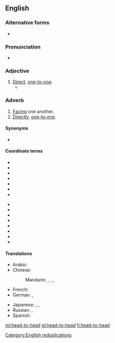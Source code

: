 {{also|head to head}}
==English==

===Alternative forms===
* {{l|en|head to head}}

===Pronunciation===
* {{IPA|/hɛd.tu.hɛd/|lang=en}}

===Adjective===
{{en-adj|head=[[head]]-[[to]]-[[head]]}}

# [[direct|Direct]], [[one-to-one]].
#* {{quote-journal|date=7/11/2006|author=Dan Reed|title=At 35, Southwest''s strategy gets more complicated|work=USA Today|passage=For years, Southwest sought to avoid '''head-to-head''' competition with big, traditional airlines.}}

===Adverb===
{{en-adv|-}}

# [[facing|Facing]] one another.
# [[directly|Directly]], [[one-to-one]].

====Synonyms====
* {{l|en|tête-à-tête}}

====Coordinate terms====
{{rel-top|terms coordinate with ''head-to-head''}}
* {{l|en|face-to-face}}
* {{l|en|back-to-back}}
* {{l|en|arm-in-arm}}
* {{l|en|shoulder-to-shoulder}}
* {{l|en|eye-to-eye}}
* {{l|en|nose-to-nose}}
* {{l|en|side-by-side}}
{{rel-mid}}
* {{l|en|mouth-to-mouth}}
* {{l|en|hand-to-hand}}
* {{l|en|cheek-by-jowl}}
* {{l|en|end-to-end}}
* {{l|en|elbow-to-elbow}}
* {{l|en|ear-to-ear}}
* {{l|en|cheek-to-cheek}}
* {{l|en|toe-to-toe}}
{{rel-bottom}}

====Translations====
{{trans-top|head-to-head}}
* Arabic: {{t|ar|وَجْهًا لِوَجْه|tr=wajhan li-wajh}}
* Chinese:
*: Mandarin: {{t+|cmn|面對面|sc=Hani}}, {{t+|cmn|面对面|tr=miànduìmiàn|sc=Hani}}, {{t+|cmn|當面|sc=Hani}}, {{t+|cmn|当面|tr=dāngmiàn|sc=Hani}}
* French: {{t+|fr|tête-à-tête}}
* German: {{t+|de|tête-à-tête}}, {{t+|de|unter vier Augen}}
{{trans-mid}}
* Japanese: {{t|ja|内緒|alt=内緒の|tr=ないしょの, naisho-no}}, {{t|ja|二人っきり|tr=ふたりっきり, futarikkiri}}, {{t+|ja|相対|alt=相対の|tr=あいたいの, aitai-no}}
* Russian: {{t+|ru|тет-а-те́т|tr=tɛt-a-tɛ́t}}, {{t+|ru|с гла́зу на́ глаз}}
* Spanish: {{t|es|cabeza a cabeza}}
{{trans-bottom}}

[[Category:English reduplications]]

[[ml:head-to-head]]
[[pl:head-to-head]]
[[fi:head-to-head]]